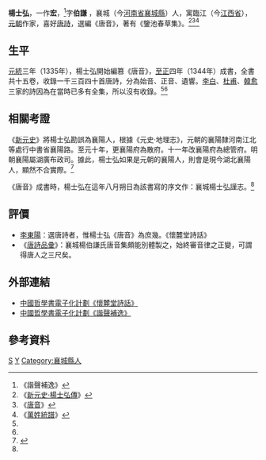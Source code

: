 '''楊士弘'''{{BD||？|？|catIdx=Y}}，一作'''宏'''，<ref>《諧聲補逸》</ref>字'''伯謙''' ，襄城（今[[河南省|河南省]][[襄城縣|襄城縣]]）人，寓臨江（今[[江西省|江西省]]），[[元朝|元朝]]作家，喜好[[唐詩|唐詩]]，選編《唐音》，著有《鑒池春草集》。<ref name="新元史">《[[:s:新元史/卷238|新元史·楊士弘傳]]》</ref><ref name="唐音">《[[:s:唐音_(四庫全書本)|唐音]]》</ref><ref>《[[:s:_Page:Gujin_Tushu_Jicheng,_Volume_357_(1700-1725).djvu/123|萬姓統譜]]》</ref>
==生平==
[[元統_(元朝)|元統]]三年（1335年），楊士弘開始編篡《唐音》，[[至正|至正]]四年（1344年）成書，全書共十五卷，收錄一千三百四十首唐詩，分為始音、正音、遺響。[[李白|李白]]、[[杜甫|杜甫]]、[[韓愈|韓愈]]三家的詩因為在當時已多有全集，所以沒有收錄。<ref name="唐音"></ref><ref name="新元史"></ref>
==相關考證==
《[[新元史|新元史]]》將楊士弘勘誤為襄陽人，根據《元史·地理志》，元朝的襄陽隸河南江北等處行中書省襄陽路。至元十年，更襄陽府為散府。十一年改襄陽府為總管府。明朝襄陽屬湖廣布政司。據此，楊士弘如果是元朝的襄陽人，則會是現今湖北襄陽人，顯然不合實際。<ref>{{cite book |title=《史學月刊》1989年第01期《新元史·楊士弘傳》勘誤 |publisher=[[河南人民出版社|河南人民出版社]]|year=1989 }}</ref>

《唐音》成書時，楊士弘在這年八月朔日為該書寫的序文作：襄城楊士弘謹志。<ref name="唐音"></ref>
==評價==
*[[李東陽|李東陽]]：選唐詩者，惟楊士弘《唐音》為庶幾。《懷麓堂詩話》
*《[[:s:唐詩品彚_(四庫全書本)|唐詩品彚]]》：襄城楊伯謙氏唐音集頗能別體製之，始終審音律之正變，可謂得唐人之三尺矣。

==外部連結==
*[https://ctext.org/wiki.pl?if=gb&chapter=371839 中國哲學書電子化計劃《懷麓堂詩話》]
*[https://ctext.org/library.pl?if=gb&file=101718&page=1009 中國哲學書電子化計劃《諧聲補逸》]

== 參考資料 ==
{{reflist|2}}
[[Category:楊姓|S]] 
[[Category:元朝作家|Y]]
[[Category:襄城縣人|Category:襄城縣人]]